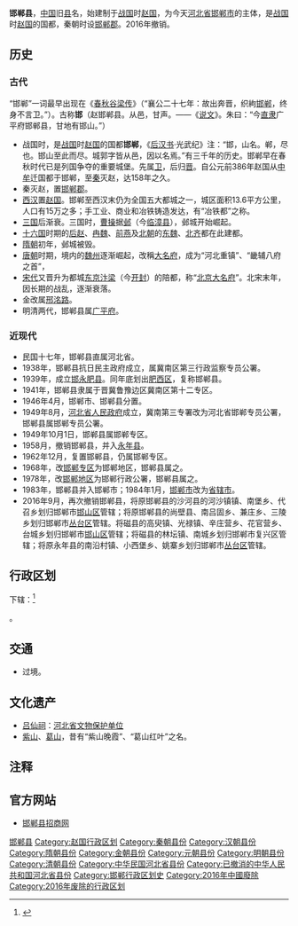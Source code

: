 '''邯郸县'''，[[中国|中国]]旧[[县|县]]名，始建制于[[战国|战国]]时[[赵国|赵国]]，为今天[[河北省|河北省]][[邯郸市|邯郸市]]的主体，是[[战国|战国]]时[[赵国|赵国]]的国都，秦朝时设[[邯郸郡|邯郸郡]]。2016年撤销。
== 历史 ==
=== 古代 ===
“邯郸”一词最早出现在《[[春秋谷梁传|春秋谷梁传]]》（“襄公二十七年：故出奔晋，织絇[[邯郸|邯郸]]，终身不言卫。”）。古称'''邯'''（赵邯郸县。从邑，甘声。――《[[说文|说文]]》。朱曰：“今[[直隶|直隶]]广平府邯郸县，甘地有邯山。”）
*战国时，是[[战国|战国]]时[[赵国|赵国]]的国都'''邯郸'''，《[[后汉书|后汉书]]·光武纪》注：“邯，山名。郸，尽也。邯山至此而尽。城郭字皆从邑，因以名焉。”有三千年的历史。邯郸早在春秋时代已是列国争夺的重要城堡。先属[[卫国|卫]]，后归[[晋国|晋]]。自公元前386年赵国从[[中牟|中牟]]迁国都于邯郸，至[[秦国|秦]]灭赵，达158年之久。
*秦灭赵，置[[邯郸郡|邯郸郡]]。
*[[西汉|西汉]]置[[赵国_(汉朝)|赵国]]。邯郸至西汉末仍为全国五大都城之一，城区面积13.6平方公里，人口有15万之多；手工业、商业和冶铁铸造发达，有“冶铁都”之称。
*[[三国|三国]]后渐衰。三国时，[[曹操|曹操]]据[[邺|邺]]（今[[临漳县|临漳县]]），邺城开始崛起。
*[[十六国|十六国]]时期的[[后赵|后赵]]、[[冉魏|冉魏]]、[[前燕|前燕]]及[[北朝|北朝]]的[[东魏|东魏]]、[[北齐|北齐]]都在此建都。
*[[隋朝|隋朝]]初年，邺城被毁。
*[[唐朝|唐朝]]时期，境内的[[魏州|魏州]]逐渐崛起，改稱[[大名府|大名府]]，成为“河北重镇”、“畿辅八府之首”，
*[[宋朝|宋代]]又晋升为都城[[汴梁|东京汴梁]]（今[[开封|开封]]）的陪都，称“[[北京大名府|北京大名府]]”。北宋末年，因长期的战乱，逐渐衰落。 
*金改属[[邢洺路|邢洺路]]。
*明清两代，邯郸县属[[广平府|广平府]]。

=== 近现代 ===
*民国十七年，邯郸县直属河北省。
*1938年，邯郸县抗日民主政府成立，属冀南区第三行政监察专员公署。
*1939年，成立[[邯永肥县|邯永肥县]]。同年底划出[[肥西区|肥西区]]，复称邯郸县。
*1941年，邯郸县隶属于晋冀鲁豫边区冀南区第十二专区。
*1946年4月，邯郸市、邯郸县分置。
*1949年8月，[[河北省人民政府|河北省人民政府]]成立，冀南第三专署改为河北省邯郸专员公署，邯郸县属邯郸专员公署。
*1949年10月1日，邯郸县属邯郸专区。
*1958月，撤销邯郸县，并入[[永年县_(隋朝)|永年县]]。
*1962年12月，复置邯郸县，仍属邯郸专区。
*1968年，改[[邯郸专区|邯郸专区]]为邯郸地区，邯郸县属之。
*1978年，改[[邯郸地区|邯郸地区]]为邯郸行政公署，邯郸县属之。
*1983年，邯郸县并入邯郸市；1984年1月，[[邯郸市|邯郸市]]改为[[省辖市|省辖市]]。
*2016年9月，再次撤销邯郸县，将原邯郸县的沙河县的河沙镇镇、南堡乡、代召乡划归邯郸市[[邯山区|邯山区]]管辖；将原邯郸县的尚壁县、南吕固乡、兼庄乡、三陵乡划归邯郸市[[丛台区|丛台区]]管辖。将磁县的高臾镇、光禄镇、辛庄营乡、花官营乡、台城乡划归邯郸市[[邯山区|邯山区]]管辖；将磁县的林坛镇、南城乡划归邯郸市复兴区管辖；将原永年县的南沿村镇、小西堡乡、姚寨乡划归邯郸市[[丛台区|丛台区]]管辖。

==行政区划==
下辖：<ref>{{PRC admin/ref sgc|13/04/21/000/000}}</ref>

{{PRC admin/children|13/04/21/000/000}}。

== 交通 ==
* {{中国国道名|309}}过境。

==文化遗产==
* [[吕仙祠|吕仙祠]]：[[河北省文物保护单位|河北省文物保护单位]]
* [[紫山|紫山]]、[[葛山|葛山]]，昔有“紫山晚霞”、“葛山红叶”之名。

== 注释 ==
{{Reflist}}

==官方网站==
*[http://handan.c-zs.com/ 邯郸县招商网] {{Wayback|url=http://handan.c-zs.com/ |date=20100223075943 }}

{{中華民國河北省行政區劃}}
[[Category:邯郸县|]]
[[Category:赵国行政区划|Category:赵国行政区划]]
[[Category:秦朝县份|Category:秦朝县份]]
[[Category:汉朝县份|Category:汉朝县份]]
[[Category:隋朝县份|Category:隋朝县份]]
[[Category:金朝县份|Category:金朝县份]]
[[Category:元朝县份|Category:元朝县份]]
[[Category:明朝县份|Category:明朝县份]]
[[Category:清朝县份|Category:清朝县份]]
[[Category:中华民国河北省县份|Category:中华民国河北省县份]]
[[Category:已撤消的中华人民共和国河北省县份|Category:已撤消的中华人民共和国河北省县份]]
[[Category:邯郸行政区划史|Category:邯郸行政区划史]]
[[Category:2016年中國廢除|Category:2016年中國廢除]]
[[Category:2016年废除的行政区划|Category:2016年废除的行政区划]]
